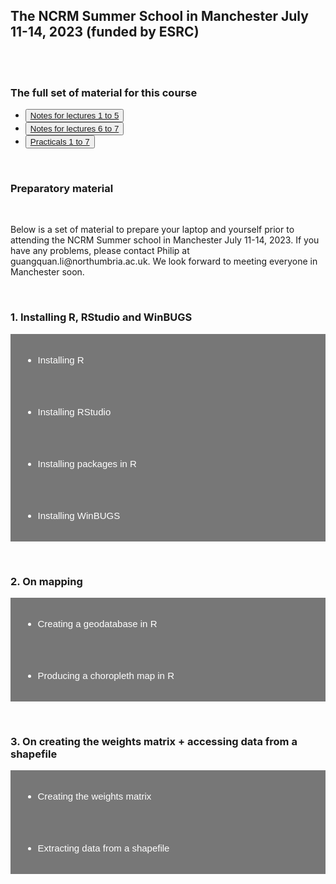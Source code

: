 <meta name="viewport" content="width=device-width, initial-scale=1">
<style>
.collapsible {
  background-color: #777;
  color: white;
  cursor: pointer;
  padding: 18px;
  width: 100%;
  border: none;
  text-align: left;
  outline: none;
  font-size: 15px;
}

.active, .collapsible:hover {
  background-color: #555;
}

.content {
  padding: 0 18px;
  max-height: 0;
  overflow: hidden;
  transition: max-height 0.2s ease-out;
  background-color: #f1f1f1;
  color: black;
}

<style>
a:link {
  color: blue;
  background-color: transparent;
  text-decoration: none;
}
a:visited {
  color: blue;
  background-color: transparent;
  text-decoration: none;
}
a:hover {
  color: red;
  background-color: transparent;
  text-decoration: underline;
}
a:active {
  color: red;
  background-color: transparent;
  text-decoration: underline;
}
</style>

</style>

<title>Material for the Manchester course 2023</title>

## The NCRM Summer School in Manchester July 11-14, 2023 (funded by ESRC)

<br />
<br />

### The full set of material for this course
<ul>
    <li><button type="button" class="btn btn-primary">[Notes for lectures 1 to 5](data/courses/Man2023/lectures_1to5.zip)</button></li>
    <li><button type="button" class="btn btn-primary">[Notes for lectures 6 to 7](data/courses/Man2023/lectures_6to7.zip)</button></li>
    <li><button type="button" class="btn btn-primary">[Practicals 1 to 7](data/courses/Man2023/practicals.zip)</button></li>
</ul>

<br />

### Preparatory material
<br />

<p> Below is a set of material to prepare your laptop and yourself prior to attending the NCRM Summer school in Manchester July 11-14, 2023. If you have any problems, please contact Philip at guangquan.li@northumbria.ac.uk. We look forward to meeting everyone in Manchester soon.</p>

<br />

### 1. Installing R, RStudio and WinBUGS

<button class="collapsible">- Installing R</button>
<div class="content">
<p>Both R and RStudio need to be installed to correctly run RStudio. R can be considered as the programming language being used, whilst RStudio is a more user-friendly platform for coding. 
R can be installed from [www.r-project.org](https://r-project.org), by clicking the ‘download R’ link, you can then select either of the UK CRAN mirrors (University of Bristol or Imperial College London). </p>

<p>You must then select the operating system you are using, i.e. Windows, macOS, by clicking ‘Download R for XX’ where XX is your chosen system. You can then select the version of R you want to install. For Windows users, please download the base version.  For macOS users, please install the R version depending on your processor (M1/M2/intel). </p>
</div>

<button class="collapsible">- Installing RStudio</button>
<div class="content">
<p>RStudio can be installed from [www.posit.co/products/open-source/rstudio](https://posit.co/products/open-source/rstudio), and by clicking ‘Download RStudio’ in the top right corner. Then, after making sure the ‘RStudio Desktop’ tab is highlighted, click the download button inside the RStudio Desktop (Free) box. </p>

<p>From this page you can scroll down to find the correct version for the operating system you are using, and click to download RStudio. </p>

<p>If you have not use R/RStudio before, [this one-page introduction](https://mathcenter.oxford.emory.edu/site/math117/firstUseOfRStudio/) will help to start your R journey.</p>

</div>

<button class="collapsible">- Installing packages in R</button>
<div class="content">
<p> Throughout the course, we will be using a number of packages in R to carry out specific analyses. We can use the <code>install.packages</code> function to install a package. So by running the code <code>install.packages('maptools')</code> in R, we install the <code>maptools</code> package which we will use for manipulating a shapefile, a digital version of a map. We would like you to install the following packages:</p>
<ul>
  <li> <code>maptools</code>
  <li> <code>R2WinBUGS</code> (note: R is case sensitive)
  <li> <code>spdep</code>
  <li> <code>RColorBrewer</code>
</ul>

<p> In the future, when running a set of code, if R returns an error message saying a package is not found, you can use the <code>install.packages</code> function to install it (then run the code again).</p>
</div>


<button class="collapsible">- Installing WinBUGS</button>
<div class="content">
<p>For macOS and Linux users: please contact guangquan.li@northumbria.ac.uk for installation detail.</p>

<p>For Windows users: WinBUGS can be installed from [www.mrc-bsu.cam.ac.uk/software/bugs/the-bugs-project-winbugs/](https://www.mrc-bsu.cam.ac.uk/software/bugs/the-bugs-project-winbugs/). A .zip file can be downloaded by clicking the ‘Download WinBUGS’ link. Unzip the downloaded file WinBUGS14.zip and you will have a new folder called <code>winbugs14_full_patched</code>. Within that folder, go to <code>WinBUGS14/WinBUGS14.exe</code>. Double click on that file will start the program.</p>

<p> Throughout the course, we will learn how to use WinBUGS to fit Bayesian spatial and spatial-temporal models.</p>
</div>


<br />

### 2. On mapping
<button class="collapsible">- Creating a geodatabase in R </button>
<div class="content">
<p> Mapping is an important aspect in the analysis of spatial and spatial-temporal data. Before we can create a map of some spatial data, we need to create a geodatabase that contains the digital version of the geographic features (e.g. points and polygons) and the data values associated with the features. </p>

<p>Appendix 4.13.1 in our book illustrates the steps involved in creating such a database in R using a toy example. [Click here to download the contents](data/courses/Man2023/geodatabase.zip) then follow the example. We will use these steps again in the course when analysing new datasets.</p>

<p> <b>For mac users</b>: on p. 108, instead of creating the folder on the <code>C</code> drive, you create the folder with the name <code>sptmbook</code> on your Desktop. Then on Line 1 in the textbox on p. 108, instead of <code>setwd('c:/sptmbook/')</code>, you type <code>setwd('~/Desktop/sptmbook/')</code> with a capital D in Desktop. Everything else follows. Hereafter, if you see any reference to the C drive (e.g. <code>C:/sptmbook/</code>), use <code>~/Desktop/sptmbook/</code> instead.
</div>


<button class="collapsible">- Producing a choropleth map in R </button>
<div class="content">
<p> 
A choropleth map uses different colours (or different shades of a colour) to represent the values associated with the geographic features (points or areas). Section 6.2.1 in our book guides you through the steps to create a choropleth map in R. </p>

<p> [Download the material here](data/courses/Man2023/mapping.zip) (a zip file called <code>mapping.zip</code>) and move the zip file to the folder <code>C:/sptmbook/</code> (or <code>~/Desktop/sptmbook/</code> for mac users) the one that you created for the exercise on creating a geodatabase (complete the exercise on Creating a geodatabase in R now if you have not done so). Unzip the file and you will have a folder called <code>mapping</code>. Unzip the file <code>cambridgeship.zip</code> in the folder <code>mapping</code>. Follow the instructions in the pdf file <code>mapping.pdf</code>. Prior to running the R code in the textbox on p. 162, set your working directory by entering the following line in R <code>setwd('c:/sptmbook/mapping/cambridgeshire')</code>. You are now ready to run through the steps in the pdf.
</p>

</div>


<br />

### 3. On creating the weights matrix + accessing data from a shapefile

<button class="collapsible">- Creating the weights matrix </button>
<div class="content">
<p> The spatial weights matrix (also known as the W matrix), as we shall discuss in the course, is an important element in modelling spatial and space-time data. We construct the W matrix to quantify the spatial relationships amongst a set of areas (or points) within the study region. </p>

<p>This set of material ([click here to download](data/courses/Man2023/weights_matrix.zip)) shows how to construct a W matrix based on contiguity. First read through the pdf file called <code>weights_matrix.pdf</code>) to understand what a weights matrix is and what contiguity means then go through Appendix 4.13.2 (in the pdf file called <code>construct_w_matrix.pdf</code>) to construct a weights matrix based on the shapefile you constructed under the Creating a geodatabase in R task (see Point 2 above).</p>

</div>

<button class="collapsible">- Extracting data from a shapefile </button>
<div class="content">
<p> p. 112-113 in Appendix 4.13.2 (in <code>construct_w_matrix.pdf</code> above) shows how to extract relevant data from a shapefile for mapping and/or analysis. You would also have done this in the mapping exercise.</p>

</div>

<br />



<script>
var coll = document.getElementsByClassName("collapsible");
var i;

for (i = 0; i < coll.length; i++) {
  coll[i].addEventListener("click", function() {
    this.classList.toggle("active");
    var content = this.nextElementSibling;
    if (content.style.maxHeight){
      content.style.maxHeight = null;
    } else {
      content.style.maxHeight = content.scrollHeight + "px";
    } 
  });
}
</script>

